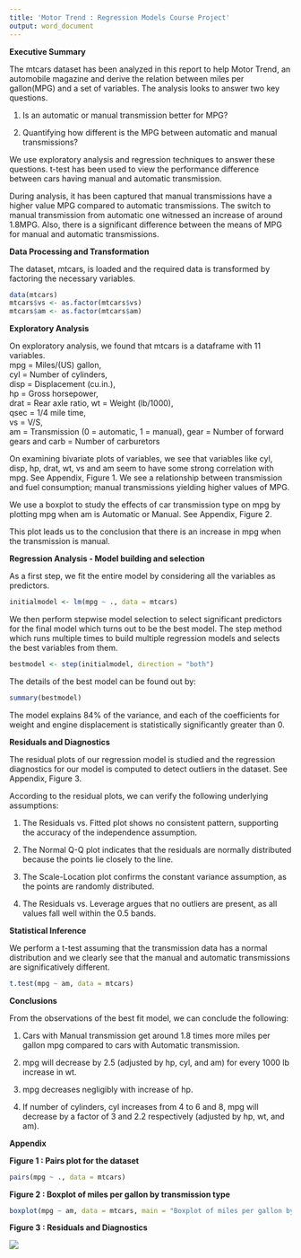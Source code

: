 ```yaml
---
title: 'Motor Trend : Regression Models Course Project'
output: word_document
---
```

**Executive Summary**

The mtcars dataset has been analyzed in this report to help Motor Trend, an automobile magazine and derive  the relation between miles per gallon(MPG) and a set of variables. The analysis looks to answer two key questions.

1. Is an automatic or manual transmission better for MPG?

2. Quantifying how different is the MPG between automatic and manual transmissions?

We use exploratory analysis and regression techniques to answer these questions. t-test has been used to view the performance difference between cars having manual and automatic transmission.

During  analysis, it has been captured that manual transmissions have a higher value MPG compared to automatic transmissions. The switch to manual transmission from automatic one witnessed an increase of around 1.8MPG. Also, there is a significant difference between the means of MPG for manual and automatic transmissions.


**Data Processing and Transformation**

The dataset, mtcars, is loaded and the required data is transformed by factoring the necessary variables.

```r
data(mtcars)
mtcars$vs <- as.factor(mtcars$vs)
mtcars$am <- as.factor(mtcars$am)
```


**Exploratory Analysis**

On exploratory analysis, we found that mtcars is a dataframe with 11 variables.  
mpg = Miles/(US) gallon,  
cyl = Number of cylinders,  
disp = Displacement (cu.in.),  
hp = Gross horsepower,  
drat = Rear axle ratio, 
wt = Weight (lb/1000),  
qsec = 1/4 mile time,  
vs = V/S,                      
am = Transmission (0 = automatic, 1 = manual), 
gear = Number of forward gears and 
carb = Number of carburetors


On examining bivariate plots of variables, we see that variables like cyl, disp, hp, drat, wt, vs and am seem to have some strong correlation with mpg. See Appendix, Figure 1. We see a relationship between transmission and fuel consumption; manual transmissions yielding higher values of MPG. 


We use a boxplot to study the effects of car transmission type on mpg by plotting mpg when am is Automatic or Manual. See Appendix, Figure 2.

This plot leads us to the conclusion that there is an increase in mpg when the transmission is manual.


**Regression Analysis - Model building and selection**

As a first step, we fit the entire model by considering all the variables as predictors. 
```r
initialmodel <- lm(mpg ~ ., data = mtcars)
```

We then perform stepwise model selection to select significant predictors for the final model which turns out to be the best model. The step method which runs  multiple times to build multiple regression models and selects the best variables from them.
```r
bestmodel <- step(initialmodel, direction = "both")
```
The details of the best model can be found out by:
```r
summary(bestmodel)
```

The model explains 84% of the variance, and each of the coefficients for weight and engine displacement is statistically significantly greater than 0. 


**Residuals and Diagnostics**

The residual plots of our regression model is studied and the regression diagnostics for our model is computed to detect outliers in the dataset. See Appendix, Figure 3.

According to the residual plots, we can verify the following underlying assumptions:

1. The Residuals vs. Fitted plot shows no consistent pattern, supporting the accuracy of the independence assumption.

2. The Normal Q-Q plot indicates that the residuals are normally distributed because the points lie closely to the line.

3. The Scale-Location plot confirms the constant variance assumption, as the points are randomly distributed.

4. The Residuals vs. Leverage argues that no outliers are present, as all values fall well within the 0.5 bands.


**Statistical Inference**

We perform a t-test assuming that the transmission data has a normal distribution and we clearly see that the manual and automatic transmissions are significatively different.
```r
t.test(mpg ~ am, data = mtcars)
```


**Conclusions**

From the observations of the best fit model, we can conclude the following:

1. Cars with Manual transmission get around 1.8 times more miles per gallon mpg compared to cars with Automatic transmission. 

2. mpg will decrease by 2.5 (adjusted by hp, cyl, and am) for every 1000 lb increase in wt.

3. mpg decreases negligibly with increase of hp.

4. If number of cylinders, cyl increases from 4 to 6 and 8, mpg will decrease by a factor of 3 and 2.2 respectively (adjusted by hp, wt, and am). 


**Appendix**

**Figure 1 : Pairs plot for the dataset**
```r
pairs(mpg ~ ., data = mtcars)
```

**Figure 2 : Boxplot of miles per gallon by transmission type**
```r
boxplot(mpg ~ am, data = mtcars, main = "Boxplot of miles per gallon by transmission type", col = (c("red","blue")), ylab = "Miles Per Gallon", xlab = "Transmission Type")
```

**Figure 3 : Residuals and Diagnostics**

<img src="C:\Users\212391308.GEMEDASIA\RWorkspace\Regression Models\plots.png" />


